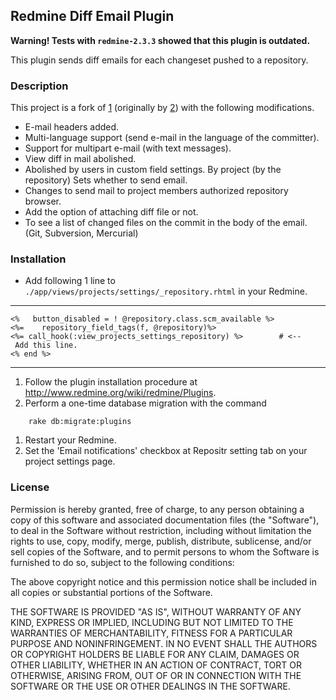 == Redmine Diff Email Plugin ==

'''Warning! Tests with <tt>redmine-2.3.3</tt> showed that this plugin is outdated.'''

This plugin sends diff emails for each changeset pushed to a repository.

=== Description ===

This project is a fork of [https://github.com/kahseng/redmine_diff_email.git]
(originally by [https://github.com/Lamar/]) with the following modifications.

* E-mail headers added.
* Multi-language support (send e-mail in the language of the committer).
* Support for multipart e-mail (with text messages).
* View diff in mail abolished.
* Abolished by users in custom field settings. By project (by the repository) Sets whether to send email.
* Changes to send mail to project members authorized repository browser.
* Add the option of attaching diff file or not.
* To see a list of changed files on the commit in the body of the email. (Git, Subversion, Mercurial)

=== Installation ===

* Add following 1 line to <code>./app/views/projects/settings/_repository.rhtml</code> in your Redmine.
----
 <%   button_disabled = ! @repository.class.scm_available %>
 <%=    repository_field_tags(f, @repository)%>
 <%= call_hook(:view_projects_settings_repository) %>        # <-- Add this line. 
 <% end %>
 </div>
----
# Follow the plugin installation procedure at http://www.redmine.org/wiki/redmine/Plugins.
# Perform a one-time database migration with the command
     rake db:migrate:plugins
# Restart your Redmine.
# Set the 'Email notifications' checkbox at Repositr setting tab on your project settings page.

=== License ===

Permission is hereby granted, free of charge, to any person
obtaining a copy of this software and associated documentation
files (the "Software"), to deal in the Software without
restriction, including without limitation the rights to use,
copy, modify, merge, publish, distribute, sublicense, and/or sell
copies of the Software, and to permit persons to whom the
Software is furnished to do so, subject to the following
conditions:

The above copyright notice and this permission notice shall be
included in all copies or substantial portions of the Software.

THE SOFTWARE IS PROVIDED "AS IS", WITHOUT WARRANTY OF ANY KIND,
EXPRESS OR IMPLIED, INCLUDING BUT NOT LIMITED TO THE WARRANTIES
OF MERCHANTABILITY, FITNESS FOR A PARTICULAR PURPOSE AND
NONINFRINGEMENT. IN NO EVENT SHALL THE AUTHORS OR COPYRIGHT
HOLDERS BE LIABLE FOR ANY CLAIM, DAMAGES OR OTHER LIABILITY,
WHETHER IN AN ACTION OF CONTRACT, TORT OR OTHERWISE, ARISING
FROM, OUT OF OR IN CONNECTION WITH THE SOFTWARE OR THE USE OR
OTHER DEALINGS IN THE SOFTWARE.

